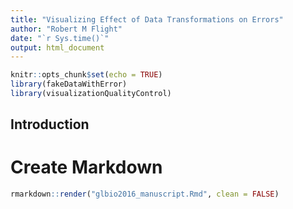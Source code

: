 ```yaml
---
title: "Visualizing Effect of Data Transformations on Errors"
author: "Robert M Flight"
date: "`r Sys.time()`"
output: html_document
---
```


```r
knitr::opts_chunk$set(echo = TRUE)
library(fakeDataWithError)
library(visualizationQualityControl)
```

## Introduction



# Create Markdown

```r
rmarkdown::render("glbio2016_manuscript.Rmd", clean = FALSE)
```
